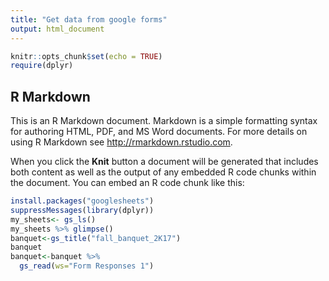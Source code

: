 ```yaml
---
title: "Get data from google forms"
output: html_document
---
```


```r
knitr::opts_chunk$set(echo = TRUE)
require(dplyr)
```

## R Markdown

This is an R Markdown document. Markdown is a simple formatting syntax for authoring HTML, PDF, and MS Word documents. For more details on using R Markdown see <http://rmarkdown.rstudio.com>.

When you click the **Knit** button a document will be generated that includes both content as well as the output of any embedded R code chunks within the document. You can embed an R code chunk like this:

```r
install.packages("googlesheets")
suppressMessages(library(dplyr))
my_sheets<- gs_ls()
my_sheets %>% glimpse()
banquet<-gs_title("fall_banquet_2K17")
banquet
banquet<-banquet %>% 
  gs_read(ws="Form Responses 1")

```